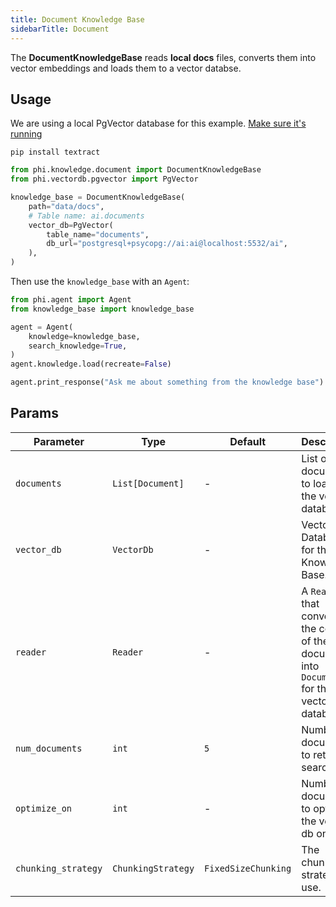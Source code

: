 ```yaml
---
title: Document Knowledge Base
sidebarTitle: Document
---
```


The **DocumentKnowledgeBase** reads **local docs** files, converts them into vector embeddings and loads them to a vector databse.

## Usage

<Note>

We are using a local PgVector database for this example. [Make sure it's running](https://docs.phidata.com/vectordb/pgvector)

</Note>

```shell
pip install textract
```

```python
from phi.knowledge.document import DocumentKnowledgeBase
from phi.vectordb.pgvector import PgVector

knowledge_base = DocumentKnowledgeBase(
    path="data/docs",
    # Table name: ai.documents
    vector_db=PgVector(
        table_name="documents",
        db_url="postgresql+psycopg://ai:ai@localhost:5532/ai",
    ),
)
```

Then use the `knowledge_base` with an `Agent`:

```python
from phi.agent import Agent
from knowledge_base import knowledge_base

agent = Agent(
    knowledge=knowledge_base,
    search_knowledge=True,
)
agent.knowledge.load(recreate=False)

agent.print_response("Ask me about something from the knowledge base")
```

## Params

| Parameter           | Type               | Default           | Description                                                                                     |
| ------------------- | ------------------ | ----------------- | ----------------------------------------------------------------------------------------------- |
| `documents`         | `List[Document]`   | -                 | List of documents to load into the vector database.                                             |
| `vector_db`         | `VectorDb`         | -                 | Vector Database for the Knowledge Base.                                                         |
| `reader`            | `Reader`           | -                 | A `Reader` that converts the content of the documents into `Documents` for the vector database. |
| `num_documents`     | `int`              | `5`               | Number of documents to return on search.                                                        |
| `optimize_on`       | `int`              | -                 | Number of documents to optimize the vector db on.                                               |
| `chunking_strategy` | `ChunkingStrategy` | `FixedSizeChunking` | The chunking strategy to use.                                                                   |

